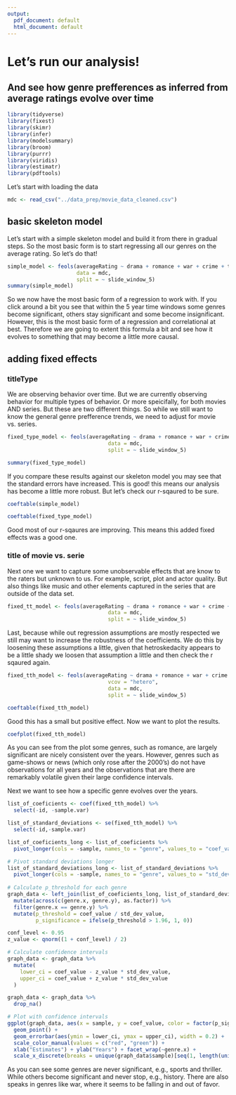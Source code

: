 ```yaml
---
output:
  pdf_document: default
  html_document: default
---
```

# Let's run our analysis! 
## And see how genre prefferences as inferred from average ratings evolve over time

```r
library(tidyverse)
library(fixest)
library(skimr)
library(infer)
library(modelsummary)
library(broom)
library(purrr)
library(viridis)
library(estimatr)
library(pdftools)
```

Let's start with loading the data 
```r
mdc <- read_csv("../data_prep/movie_data_cleaned.csv")
```

## basic skeleton model
Let's start with a simple skeleton model and build it from there in gradual steps. So the most basic form is to start regressing all our genres on the average rating. So let's do that!

```r
simple_model <- feols(averageRating ~ drama + romance + war + crime + thriller+ history + comedy + fantasy + adventure + mystery + biography + action + scifi + western + horror + sport + documentary + musical + filmnoir + animation + adult + gameshow + realitytv + talkshow + short + news,
                      data = mdc,
                      split = ~ slide_window_5)
summary(simple_model)
```
So we now have the most basic form of a regression to work with. If you click around a bit you see that within the 5 year time windows some genres become significant, others stay significant and some become insignificant. However, this is the most basic form of a regression and correlational at best. Therefore we are going to extent this formula a bit and see how it evolves to something that may become a little more causal.

## adding fixed effects
### titleType
We are observing behavior over time. But we are currently observing behavior for multiple types of behavior. Or more speicifally, for both movies AND series. But these are two different things. So while we still want to know the general genre prefference trends, we need to adjust for movie vs. series. 

```r
fixed_type_model <- feols(averageRating ~ drama + romance + war + crime + thriller+ history + comedy + fantasy + adventure + mystery + biography + action + scifi + western + horror + sport + documentary + musical + filmnoir + animation + adult + gameshow + realitytv + talkshow + short + news | titleType,
                                data = mdc,
                                split = ~ slide_window_5)

summary(fixed_type_model)
```


If you compare these results against our skeleton model you may see that the standard errors have increased. This is good! this means our analysis has become a little more robust. But let's check our r-sqaured to be sure.

```r
coeftable(simple_model)
```

```r
coeftable(fixed_type_model)
```

Good most of our r-sqaures are improving. This means this added fixed effects was a good one. 

### title of movie vs. serie
Next one we want to capture some unobservable effects that are know to the raters but unknown to us. For example, script, plot and actor quality. But also things like music and other elements captured in the series that are outside of the data set.

```r
fixed_tt_model <- feols(averageRating ~ drama + romance + war + crime + thriller+ history + comedy + fantasy + adventure + mystery + biography + action + scifi + western + horror + sport + documentary + musical + filmnoir + animation + adult + gameshow + realitytv + talkshow + short + news | titleType,
                                data = mdc,
                                split = ~ slide_window_5)
```

Last, because while out regression assumptions are mostly respected we still may want to increase the robustness of the coefficients. We do this by loosening these assumptions a little, given that hetroskedacity appears to be a little shady we loosen that assumption a little and then check the r sqaured again.

```r

fixed_tth_model <- feols(averageRating ~ drama + romance + war + crime + thriller+ history + comedy + fantasy + adventure + mystery + biography + action + scifi + western + horror + sport + documentary + musical + filmnoir + animation + adult + gameshow + realitytv + talkshow + short + news | titleType ,
                                vcov = "hetero",
                                data = mdc,
                                split = ~ slide_window_5)

coeftable(fixed_tth_model)
```

Good this has a small but positive effect. Now we want to plot the results.

```r
coefplot(fixed_tth_model)
```
As you can see from the plot some genres, such as romance, are largely significant are nicely consistent over the years. However, genres such as game-shows or news (which only rose after the 2000's) do not have observations for all years and the observations that are there are remarkably volatile given their large confidence intervals. 

Next we want to see how a specific genre evolves over the years. 

```r
list_of_coeficients <- coef(fixed_tth_model) %>%
  select(-id, -sample.var)

list_of_standard_deviations <- se(fixed_tth_model) %>%
  select(-id,-sample.var)

list_of_coeficients_long <- list_of_coeficients %>%
  pivot_longer(cols = -sample, names_to = "genre", values_to = "coef_value") %>%

# Pivot standard deviations longer
list_of_standard_deviations_long <- list_of_standard_deviations %>%
  pivot_longer(cols = -sample, names_to = "genre", values_to = "std_dev_value")
  
# Calculate p_threshold for each genre
graph_data <- left_join(list_of_coeficients_long, list_of_standard_deviations_long, by = "sample") %>%
  mutate(across(c(genre.x, genre.y), as.factor)) %>% 
  filter(genre.x == genre.y) %>%
  mutate(p_threshold = coef_value / std_dev_value,
         p_significance = ifelse(p_threshold > 1.96, 1, 0))

conf_level <- 0.95
z_value <- qnorm((1 + conf_level) / 2)

# Calculate confidence intervals
graph_data <- graph_data %>%
  mutate(
    lower_ci = coef_value - z_value * std_dev_value,
    upper_ci = coef_value + z_value * std_dev_value
  )

graph_data <- graph_data %>%
  drop_na()

# Plot with confidence intervals
ggplot(graph_data, aes(x = sample, y = coef_value, color = factor(p_significance))) +
  geom_point() +
  geom_errorbar(aes(ymin = lower_ci, ymax = upper_ci), width = 0.2) +
  scale_color_manual(values = c("red", "green")) +
  xlab("Estimates") + ylab("Years") + facet_wrap(~genre.x) +
  scale_x_discrete(breaks = unique(graph_data$sample)[seq(1, length(unique(graph_data$sample)), length.out = 4)])
```

As you can see some genres are never significant, e.g., sports and thriller. While others become significant and never stop, e.g., history. There are also speaks in genres like war, where it seems to be falling in and out of favor. 
```r

```